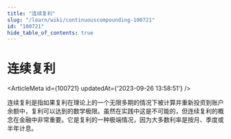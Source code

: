 ```yaml
---
title: "连续复利"
slug: "/learn/wiki/continuouscompounding-100721"
id: "100721"
hide_table_of_contents: true
---
```



# 连续复利

<ArticleMeta id={100721} updatedAt={'2023-09-26 13:58:51'} />
<div className='border-solid border-b border-t-0 my-4 border-[var(--ifm-color-gray-300)]' />

连续复利是指如果复利在理论上的一个无限多期的情况下被计算并重新投资到账户余额中，复利可以达到的数学极限。虽然在实践中这是不可能的，但连续复利的概念在金融中非常重要。它是复利的一种极端情况，因为大多数利率是按月、季度或半年计息。
